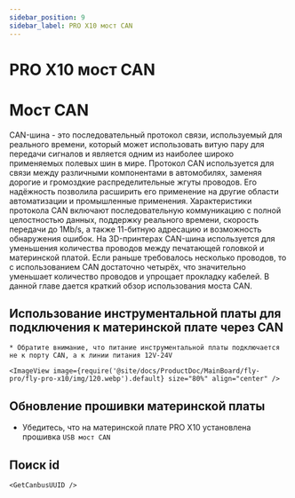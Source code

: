```yaml
---
sidebar_position: 9
sidebar_label: PRO X10 мост CAN
---
```


# PRO X10 мост CAN





# Мост CAN

CAN-шина - это последовательный протокол связи, используемый для реального времени, который может использовать витую пару для передачи сигналов и является одним из наиболее широко применяемых полевых шин в мире. Протокол CAN используется для связи между различными компонентами в автомобилях, заменяя дорогие и громоздкие распределительные жгуты проводов. Его надёжность позволила расширить его применение на другие области автоматизации и промышленные применения. Характеристики протокола CAN включают последовательную коммуникацию с полной целостностью данных, поддержку реального времени, скорость передачи до 1Mb/s, а также 11-битную адресацию и возможность обнаружения ошибок.
На 3D-принтерах CAN-шина используется для уменьшения количества проводов между печатающей головкой и материнской платой. Если раньше требовалось несколько проводов, то с использованием CAN достаточно четырёх, что значительно уменьшает количество проводов и упрощает прокладку кабелей.
В данной главе дается краткий обзор использования моста CAN.

## Использование инструментальной платы для подключения к материнской плате через CAN

    * Обратите внимание, что питание инструментальной платы подключается не к порту CAN, а к линии питания 12V-24V

    <ImageView image={require('@site/docs/ProductDoc/MainBoard/fly-pro/fly-pro-x10/img/120.webp').default} size="80%" align="center" />

## Обновление прошивки материнской платы

* Убедитесь, что на материнской плате PRO X10 установлена прошивка `USB мост CAN`

## Поиск id

    <GetCanbusUUID />